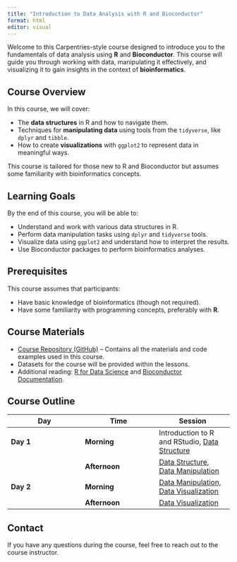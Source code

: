 ```yaml
---
title: "Introduction to Data Analysis with R and Bioconductor"
format: html
editor: visual
---
```


Welcome to this Carpentries-style course designed to introduce you to the fundamentals of data analysis using **R** and **Bioconductor**. This course will guide you through working with data, manipulating it effectively, and visualizing it to gain insights in the context of **bioinformatics**.

## Course Overview

In this course, we will cover:

-   The **data structures** in R and how to navigate them.
-   Techniques for **manipulating data** using tools from the `tidyverse`, like `dplyr` and `tibble`.
-   How to create **visualizations** with `ggplot2` to represent data in meaningful ways.

This course is tailored for those new to R and Bioconductor but assumes some familiarity with bioinformatics concepts.

## Learning Goals

By the end of this course, you will be able to:

-   Understand and work with various data structures in R.
-   Perform data manipulation tasks using `dplyr` and `tidyverse` tools.
-   Visualize data using `ggplot2` and understand how to interpret the results.
-   Use Bioconductor packages to perform bioinformatics analyses.

## Prerequisites

This course assumes that participants:

-   Have basic knowledge of bioinformatics (though not required).
-   Have some familiarity with programming concepts, preferably with **R**.

## Course Materials

-   [Course Repository (GitHub)](https://github.com/your-repo-link) – Contains all the materials and code examples used in this course.
-   Datasets for the course will be provided within the lessons.
-   Additional reading: [R for Data Science](https://r4ds.had.co.nz/) and [Bioconductor Documentation](https://bioconductor.org/docs/).

## Course Outline

| Day | Time | Session |
|------------------------|------------------------|------------------------|
| **Day 1** | **Morning** | Introduction to R and RStudio, [Data Structure](bioc_intro_dataStructure_solutions.qmd) |
|  | **Afternoon** | [Data Structure](bioc_intro_dataStructure_solutions.qmd), [Data Manipulation](bioc_intro_dataManipulation_solutions.qmd) |
| **Day 2** | **Morning** | [Data Manipulation, Data Visualization](bioc_intro_dataManipulation_solutions.qmd) |
|  | **Afternoon** | [Data Visualization](bioc_intro_dataVisualization_solutions.qmd) |

## Contact

If you have any questions during the course, feel free to reach out to the course instructor.
